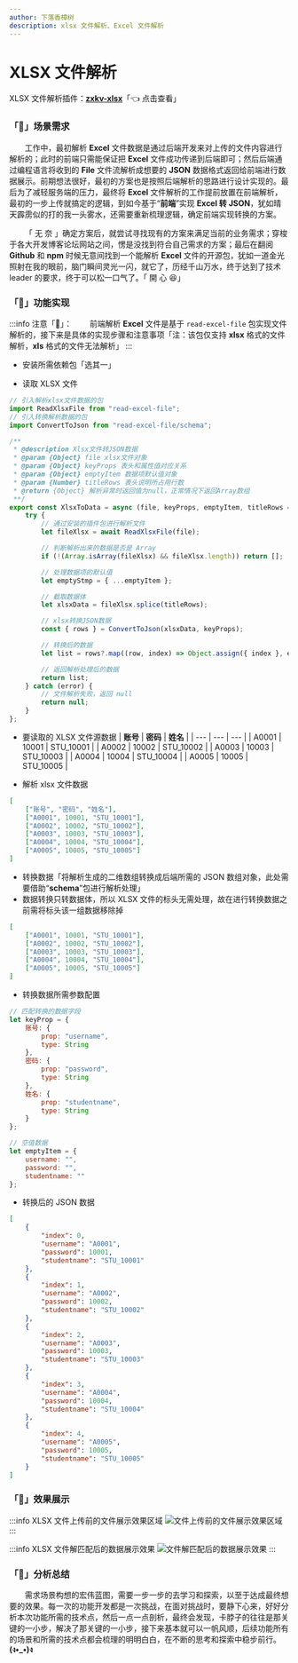 ```yaml
---
author: 下落香樟树
description: xlsx 文件解析、Excel 文件解析
---
```


# XLSX 文件解析

XLSX 文件解析插件：[**zxkv-xlsx**](https://www.npmjs.com/package/zxkv-xlsx-json)「👈 点击查看」

### 「🚀」场景需求

&emsp;&emsp;工作中，最初解析 **Excel** 文件数据是通过后端开发来对上传的文件内容进行解析的；此时的前端只需能保证把 **Excel** 文件成功传递到后端即可；然后后端通过编程语言将收到的 **File** 文件流解析成想要的 **JSON** 数据格式返回给前端进行数据展示。前期想法很好，最初的方案也是按照后端解析的思路进行设计实现的。最后为了减轻服务端的压力，最终将 **Excel** 文件解析的工作提前放置在前端解析，最初的一步上传就搞定的逻辑，到如今基于“**前端**”实现 **Excel 转 JSON**，犹如晴天霹雳似的打的我一头雾水，还需要重新梳理逻辑，确定前端实现转换的方案。

&emsp;&emsp;「 无 奈 」确定方案后，就尝试寻找现有的方案来满足当前的业务需求；穿梭于各大开发博客论坛网站之间，愣是没找到符合自己需求的方案；最后在翻阅 **Github** 和 **npm** 时候无意间找到一个能解析 **Excel** 文件的开源包，犹如一道金光照射在我的眼前，脑门瞬间灵光一闪，就它了，历经千山万水，终于达到了技术 leader 的要求，终于可以松一口气了。「 開 心 😆」

### 「🚢」功能实现

:::info 注意「👀」：
&emsp;&emsp;前端解析 **Excel** 文件是基于 `read-excel-file` 包实现文件解析的，接下来是具体的实现步骤和注意事项「注：该包仅支持 **xlsx** 格式的文件解析，**xls** 格式的文件无法解析」
:::

-   安装所需依赖包「选其一」

<Install value="install read-excel-file" />

-   读取 XLSX 文件

```js title="读取数据"
// 引入解析xlsx文件数据的包
import ReadXlsxFile from "read-excel-file";
// 引入转换解析数据的包
import ConvertToJson from "read-excel-file/schema";

/**
 * @description Xlsx文件转JSON数据
 * @param {Object} file xlsx文件对象
 * @param {Object} keyProps 表头和属性值对应关系
 * @param {Object} emptyItem 数据项默认值对象
 * @param {Number} titleRows 表头说明所占用行数
 * @return {Object} 解析异常时返回值为null，正常情况下返回Array数组
 **/
export const XlsxToData = async (file, keyProps, emptyItem, titleRows = 0) => {
	try {
		// 通过安装的插件包进行解析文件
		let fileXlsx = await ReadXlsxFile(file);

		// 判断解析出来的数据是否是 Array
		if (!(Array.isArray(fileXlsx) && fileXlsx.length)) return [];

		// 处理数据项的默认值
		let emptyStmp = { ...emptyItem };

		// 截取数据体
		let xlsxData = fileXlsx.splice(titleRows);

		// xlsx转换JSON数据
		const { rows } = ConvertToJson(xlsxData, keyProps);

		// 转换后的数据
		let list = rows?.map((row, index) => Object.assign({ index }, emptyStmp, row));

		// 返回解析处理后的数据
		return list;
	} catch (error) {
		// 文件解析失败，返回 null
		return null;
	}
};
```

-   要读取的 XLSX 文件源数据
    | **账号** | **密码** | **姓名** |
    | --- | --- | --- |
    | A0001 | 10001 | STU_10001 |
    | A0002 | 10002 | STU_10002 |
    | A0003 | 10003 | STU_10003 |
    | A0004 | 10004 | STU_10004 |
    | A0005 | 10005 | STU_10005 |

-   解析 xlsx 文件数据

```json title="解析数据"
[
	["账号", "密码", "姓名"],
	["A0001", 10001, "STU_10001"],
	["A0002", 10002, "STU_10002"],
	["A0003", 10003, "STU_10003"],
	["A0004", 10004, "STU_10004"],
	["A0005", 10005, "STU_10005"]
]
```

-   转换数据「将解析生成的二维数组转换成后端所需的 JSON 数组对象，此处需要借助“**schema**”包进行解析处理」
-   数据转换只转数据体，所以 XLSX 文件的标头无需处理，故在进行转换数据之前需将标头该一组数据移除掉

```json title="转换数据"
[
	["A0001", 10001, "STU_10001"],
	["A0002", 10002, "STU_10002"],
	["A0003", 10003, "STU_10003"],
	["A0004", 10004, "STU_10004"],
	["A0005", 10005, "STU_10005"]
]
```

-   转换数据所需参数配置

```js title="转换参数"
// 匹配转换的数据字段
let keyProp = {
	账号: {
		prop: "username",
		type: String
	},
	密码: {
		prop: "password",
		type: String
	},
	姓名: {
		prop: "studentname",
		type: String
	}
};

// 空值数据
let emptyItem = {
	username: "",
	password: "",
	studentname: ""
};
```

-   转换后的 JSON 数据

```json title="转换后的数据"
[
	{
		"index": 0,
		"username": "A0001",
		"password": 10001,
		"studentname": "STU_10001"
	},
	{
		"index": 1,
		"username": "A0002",
		"password": 10002,
		"studentname": "STU_10002"
	},
	{
		"index": 2,
		"username": "A0003",
		"password": 10003,
		"studentname": "STU_10003"
	},
	{
		"index": 3,
		"username": "A0004",
		"password": 10004,
		"studentname": "STU_10004"
	},
	{
		"index": 4,
		"username": "A0005",
		"password": 10005,
		"studentname": "STU_10005"
	}
]
```

### 「🚄」效果展示

:::info XLSX 文件上传前的文件展示效果区域
![文件上传前的文件展示效果区域](./img/2-1.png)
:::

:::info XLSX 文件解匹配后的数据展示效果
![文件解匹配后的数据展示效果](./img/2-2.png)
:::

### 「🚗」分析总结

&emsp;&emsp;需求场景构想的宏伟蓝图，需要一步一步的去学习和探索，以至于达成最终想要的效果。每一次的功能开发都是一次挑战，在面对挑战时，要静下心来，好好分析本次功能所需的技术点，然后一点一点剖析，最终会发现，卡脖子的往往是那关键的一小步，解决了那关键的一小步，接下来基本就可以一帆风顺，后续功能所有的场景和所需的技术点都会梳理的明明白白，在不断的思考和探索中稳步前行。**(ง•\_•)ง**
